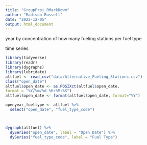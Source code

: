 ```yaml
---
title: "GroupProj_RMarkDown"
author: "Madison Russell"
date: "2022-12-05"
output: html_document
---
```




year by concentration of how many fueling stations per fuel type

time series
```r
library(tidyverse)
library(readr)
library(dygraphs)
library(lubridate)
altfuel <- read_csv("data/Alternative_Fueling_Stations.csv") 
class("open_date")
altfuel$open_date <- as.POSIXct(altfuel$open_date, 
format = "%Y/%m/%d %H:%M:%S") 
altfuel$open_date <- format(altfuel$open_date, format="%Y")

openyear_fueltype <- altfuel %>% 
  select("open_date", "fuel_type_code")



dygraph(altfuel) %>%
  dySeries("open_date", label = "Open Date") %>%
  dySeries("fuel_type_code", label = "Fuel Type") 
```


